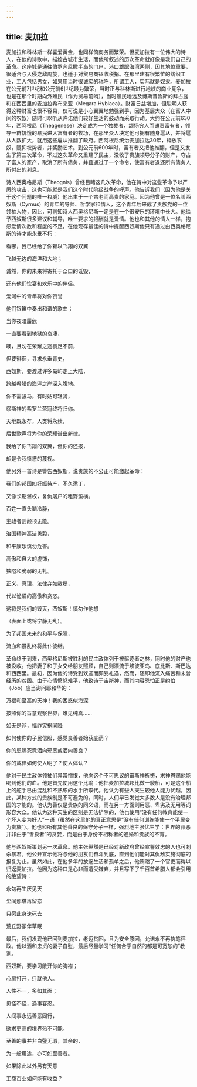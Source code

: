```yaml
---
---
---
```

title: 麦加拉
---




麦加拉和科林斯一样喜爱黄金，也同样倚商务而繁荣。但麦加拉有一位伟大的诗人，在他的诗歌中，描绘古城市生活，而他所叙述的历次革命就好像是我们自己的革命。这座城是通往伯罗奔尼撒半岛的门户，港口雄踞海湾两侧，因其地位重要，很适合与入侵之敌周旋，也适于对贸易商征收税捐。在那里建有很繁忙的纺织工业，工人包括男女，如果用当时很诚实的称呼，所谓工人，实际就是奴隶。麦加拉在公元前7世纪和公元前6世纪最为繁荣，当时正与科林斯进行地峡的商业竞争，也是在那个时期向外殖民（作为贸易前哨），当时殖民地远及博斯普鲁斯的拜占庭和在西西里的麦加拉希布来亚（Megara Hyblaea）。财富日益增加，但聪明人获得这种财富也很不容易，仅可说是小心翼翼地勉强到手，因为基层大众（在富人中间的农奴）随时可以听从许诺他们较好生活的鼓动而采取行动。大约在公元前630年，西阿根尼（Theagenese）决定成为一个独裁者，颂扬穷人而谴责富有者，领导一群饥饿的暴民进入富有者的牧场，在那里众人决定他可拥有随身扈从，并将扈从人数扩大，就用这些扈从推翻了政府。西阿根尼统治麦加拉达30年，释放农奴，贬抑权势者，并奖励艺术。到公元前600年时，富有者又把他推翻，但是又发生了第三次革命，不过这次革命又重建了民主，没收了贵族领导分子的财产，夺占了富人的家产，取消了所有债务，并且通过了一个命令，使富有者退还所有债务人所付出的利息。

诗人西奥格尼斯（Theognis）曾经目睹这几次革命，他在诗中对这些革命予以严厉的攻击，这也可能就是我们这个时代阶级战争的呼声。他告诉我们（因为他是关于这个问题的唯一权威）他出生于一个古老而高贵的家庭。因为他曾是一位名叫西奴斯（Cyrnus）的青年的导师、哲学家和情人，这个青年后来成了贵族党的一位领袖人物，因此，可判知诗人西奥格尼斯一定是在一个很安乐的环境中长大。他给予西奴斯很多建议和辅导，唯一要求的报酬就是爱情。他也和其他的情人一样，抱怨爱情次数和程度的不足，在他现存最佳的诗中提醒西奴斯他只有通过由西奥格尼斯的诗才能永垂不朽：

看哪，我已经给了你赖以飞翔的双翼

飞越无边的海洋和大地；

诚然，你的未来将寄托于众口的诋毁，

还有他们饮宴和欢乐中的伴侣。

爱河中的青年将对你赞誉

他们银笛中奏出和谐的歌曲；

当你夜暗履危

一直要看到地狱的哀凄，

噢，且勿在荣耀之途裹足不前，

但要徘徊，寻求永垂青史，

西奴斯，要渡过许多岛屿走上大陆，

跨越希腊的海洋之岸深入腹地。

你不需骏马，有时姑可轻骑，

缪斯神的紫罗兰荣冠终将归你。

天地既永存，人类将永续，

后世歌声将为你的荣耀谱出新律。

我给了你飞翔的双翼，但你的还报，

却是令我愤懑的蔑视。



他另外一首诗是警告西奴斯，说贵族的不公正可能激起革命：

我们的邦国如妊娠待产，不久添丁，

又像长期滥权，复仇屠户的粗野蛮横。

百姓一直头脑冷静，

主政者则颟顸无能。

治国精神高洁勇毅，

和平康乐慎勿危害。

高傲和自大的虚饰，

狭隘和脆弱的无礼。

正义、真理、法律弃如敝屣，

代以诡谲的高傲和贪恣。

这将是我们的毁灭，西奴斯！慎勿作他想

（表面上或将宁静无乱）。

为了邦国未来的和平与保障，

流血和暴乱终将此仆彼继。



革命终于到来，西奥格尼斯被胜利的民主政体列于被驱逐者之林，同时他的财产也被没收。他把妻子和子女交给朋友照顾，自己则漂流于埃彼亚岛、底比斯、斯巴达和西西里。最初，因为他的诗受到欢迎而颇受礼遇，然而，随即他沉入痛苦和未曾经历的贫困。由于心情愤怒难平，他致诗于宙斯神，而其内容恐怕正是约伯（Job）应当询问耶和华的：

万福和至高的天神！我的困惑似海深

按照你的旨意观察世界，难见纯真……

如无是非，福祚灾祸同降

如何使你的子民信服，感觉良善者始获庇荫？

你的恩赐究竟洒向邪恶或洒向善良？

你的戒律如何使人明了？使人体认？



他对于民主政体领袖们异常憎恨，他向这个不可思议的宙斯神祈祷，求神恩赐他能喝到他们的血。他是首先使用这个比喻：他把麦加拉城邦比做一艘船，可是这个船上的舵手已由混乱和不熟练的水手所取代。他认为有些人天生较他人能力优越，因此，某种方式的贵族制是不可避免的。同时，人们早已发觉大多数人是没有治理邦国的才能的。他认为善仅是贵族的同义语，而在另一方面则用恶、卑劣及无用等词形容大众。他认为这种天生的区别是无法铲除的，他也使用“没有任何教育能使一个坏人变为好人”一语（虽然在这里他的真正意思是“没有任何训练能使一个平民变为贵族”）。他也和所有其他善良的保守分子一样，强烈地主张优生学：世界的罪恶并非由于“善良者”的贪婪，而是由于身份不相称者的通婚和贵族的不育。

他与西奴斯策划另一次革命。他主张纵然是已经对新政府曾经宣誓效忠的人也可刺杀暴君。他公开宣示他将与他的朋友们奋斗到底，直到他们能对其仇敌实施彻底的报复为止。虽然如此，在他多年的放逐生活和孤单之后，他贿赂了一个官吏而得以归返麦加拉。他因为这种口是心非而遭受嫌弃，并且写下了千百首希腊人都会引用的绝望诗：

永勿再生厌见天

尘间那堪再留恋

只愿此身速死去

荒丘野冢伴草眠



最后，我们发现他已回到麦加拉，老迈贫困，且为安全原因，允诺永不再执笔评政。他以酒和忠贞的妻子自慰，最后尽量学习“任何合乎自然的都是可宽恕的”教训。

西奴斯，要学习敞开你的胸襟；

心扉打开，迁就他人。

人性不一，多如其面；

见怪不怪，遇事容忍。

人间事永远善恶同行，

欲求更高的境界殆不可能。

至善的事并非白璧无瑕，其余的，

为一般用途，亦可如至善者。

如果除此以外另有天意

工商百业如何能有收益？
